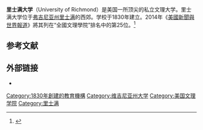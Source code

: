 {{noteTA
|1=zh-cn:里士满; zh-tw:里奇蒙; zh-hk:列治文;
|2=zh-tw:維吉尼亞; zh-hk:維珍尼亞; zh-cn:弗吉尼亚;
}}

{{Infobox University
|name            =University of Richmond 
|native_name     = 
|image_name      =UR_Shield.svg
|image_size      =160px
|caption         =
|latin_name      = 
|motto           = Verbum Vitae et Lumen Scientiae（Word of life and the light of knowledge）
|tagline         = 
|established     =1830年
|vision          = 
|type            =[[私立大學|私立大學]] 
|affiliation     = 
|endowment       = $23.1億
|president       = Dr. Ronald A. Crutcher
|faculty         =637<ref name="UR Profile">[http://ifx.richmond.edu/pdfs/factbook2011-12.pdf University of Richmond Fall 2011 Profile]</ref> 
|staff           = 
|students        =4,180<ref name="Enrollment Profile">[http://ifx.richmond.edu/pdfs/TEMP_FB_Enrollment.pdf University of Richmond 2014–15 Fact Book:Enrollment]</ref> 
|undergrad       =3,264<ref name="Enrollment Profile"/> 
|postgrad        =916<ref name="Enrollment Profile"/> 
|city            = [[里士滿_(弗吉尼亞州)|里士滿]]
|state           = [[弗吉尼亞州|弗吉尼亞州]]
|country         = [[美國|美國]] 
|address         = 
|coordinates     = 
|campus          =郊區， {{convert|350|acre|km2}}
|sports          = 
|colors          =紅色和藍色<ref name="colors">[http://oncampus.richmond.edu/communications/styleguide/graphic3.html University of Richmond Communications Style Guide: Colors]{{dead link|date=2018年4月 |bot=InternetArchiveBot |fix-attempted=yes }}</ref><br>
{{colorbox|#990000}}  {{colorbox|#000000}}
|colours         = 
|nickname        =[[Richmond_Spiders|Spiders]] 
|mascot          =WebstUR the Spider<ref>{{citenews|title=Did You Know? — The UR spider: A 'bite' of history|url=http://news.richmond.edu/features/article/-/10822/did-you-know-the-ur-spider-a-bite-of-history.html|publisher=news.richmond.edu|date=September 1, 2012|accessdate=2015-05-02|archive-date=2015-08-24|archive-url=https://web.archive.org/web/20150824213026/http://news.richmond.edu/features/article/-/10822/did-you-know-the-ur-spider-a-bite-of-history.html|dead-url=no}}</ref>
|athletics       =[[NCAA|NCAA]] Division I – [[Atlantic_10_Conference|A-10]]
|affiliations    = {{unbulleted list
|[[Associated_Colleges_of_the_South|ACS]]
|[[Southeastern_Universities_Research_Association|SURA]]
|[[Council_of_Independent_Colleges|CIC]]
}}
|nobel_laureates = 
|website         =[http://www.richmond.edu/ www.richmond.edu]
|logo            = 
|footnotes       = 
}}
'''里士满大学'''（University of Richmond）是美国一所顶尖的私立文理大学。里士满大学位于[[弗吉尼亚州|弗吉尼亚州]][[里士满_(维吉尼亚州)|里士满]]的西郊。学校于1830年建立。2014年《[[美國新聞與世界報道|美國新聞與世界報道]]》將其列在“全國文理學院”排名中的第25位。<ref name="USnews">{{cite web|title=University of Richmond|url=http://colleges.usnews.rankingsandreviews.com/best-colleges/university-of-richmond-3744|publisher=[[美國新聞與世界報道|美國新聞與世界報道]]|accessdate=2015-04-22|archive-date=2015-05-07|archive-url=https://web.archive.org/web/20150507113109/http://colleges.usnews.rankingsandreviews.com/best-colleges/university-of-richmond-3744|dead-url=no}}</ref>

== 参考文献 ==
{{reflist}}

== 外部链接 ==
{{Commons category|University of Richmond}}
* {{official|http://www.richmond.edu/}}
{{美国东南大学研究协会}}
{{弗吉尼亞州的學院和大學}}
{{爱国者联盟}}
[[Category:1830年創建的教育機構|Category:1830年創建的教育機構]]
[[Category:维吉尼亚州大学|Category:维吉尼亚州大学]]
[[Category:美国文理学院|Category:美国文理学院]]
[[Category:里士满|Category:里士满]]